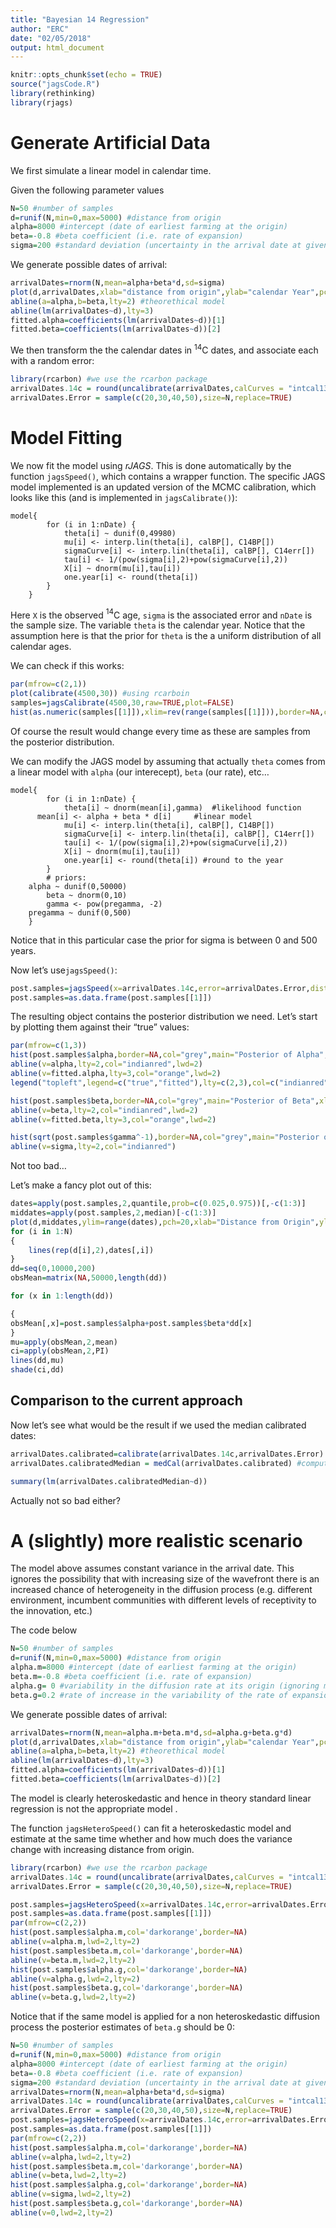 ```yaml
---
title: "Bayesian 14 Regression"
author: "ERC"
date: "02/05/2018"
output: html_document
---
```


```r
knitr::opts_chunk$set(echo = TRUE)
source("jagsCode.R")
library(rethinking)
library(rjags)
```


# Generate Artificial Data

We first simulate a linear model in calendar time. 

Given the following parameter values
```r
N=50 #number of samples
d=runif(N,min=0,max=5000) #distance from origin
alpha=8000 #intercept (date of earliest farming at the origin)
beta=-0.8 #beta coefficient (i.e. rate of expansion)
sigma=200 #standard deviation (uncertainty in the arrival date at given distance)
```

We generate possible dates of arrival:
```r
arrivalDates=rnorm(N,mean=alpha+beta*d,sd=sigma)
plot(d,arrivalDates,xlab="distance from origin",ylab="calendar Year",pch=20)
abline(a=alpha,b=beta,lty=2) #theorethical model
abline(lm(arrivalDates~d),lty=3)
fitted.alpha=coefficients(lm(arrivalDates~d))[1]
fitted.beta=coefficients(lm(arrivalDates~d))[2]
```



We then transform the the calendar dates in $^14$C dates, and associate each with a random error:

```r
library(rcarbon) #we use the rcarbon package
arrivalDates.14c = round(uncalibrate(arrivalDates,calCurves = "intcal13")$ccCRA)
arrivalDates.Error = sample(c(20,30,40,50),size=N,replace=TRUE)
```


# Model Fitting

We now fit the model using *rJAGS*. This is done automatically by the function `jagsSpeed()`, which contains a wrapper function. The specific JAGS model implemented is an updated version of the MCMC calibration, which looks like this (and is implemented in `jagsCalibrate()`):

```
model{
		for (i in 1:nDate) {
			theta[i] ~ dunif(0,49980)
			mu[i] <- interp.lin(theta[i], calBP[], C14BP[])
			sigmaCurve[i] <- interp.lin(theta[i], calBP[], C14err[])
			tau[i] <- 1/(pow(sigma[i],2)+pow(sigmaCurve[i],2))
			X[i] ~ dnorm(mu[i],tau[i])
			one.year[i] <- round(theta[i])
		}
	}
```

Here `X` is the observed $^{14}$C age, `sigma` is the associated error and `nDate` is the sample size. The variable `theta` is the calendar year. Notice that the assumption here is that the prior for `theta` is the a uniform distribution of all calendar ages.

We can check if this works:

```r
par(mfrow=c(2,1))
plot(calibrate(4500,30)) #using rcarboin
samples=jagsCalibrate(4500,30,raw=TRUE,plot=FALSE)
hist(as.numeric(samples[[1]]),xlim=rev(range(samples[[1]])),border=NA,col="grey",breaks=200,main="")
```

Of course the result would change every time as these are samples from the posterior distribution.

We can modify the JAGS model by assuming that actually `theta` comes from a linear model with `alpha` (our interecept), `beta` (our rate), etc...

```
model{
		for (i in 1:nDate) {
			theta[i] ~ dnorm(mean[i],gamma)	 #likelihood function
      mean[i] <- alpha + beta * d[i]	 #linear model		
			mu[i] <- interp.lin(theta[i], calBP[], C14BP[])
			sigmaCurve[i] <- interp.lin(theta[i], calBP[], C14err[])
			tau[i] <- 1/(pow(sigma[i],2)+pow(sigmaCurve[i],2))
			X[i] ~ dnorm(mu[i],tau[i])
			one.year[i] <- round(theta[i]) #round to the year
		}
		# priors:
    alpha ~ dunif(0,50000)
		beta ~ dnorm(0,10)
		gamma <- pow(pregamma, -2)
    pregamma ~ dunif(0,500)
	}
```

Notice that in this particular case the prior for sigma is between 0 and 500 years.

Now let's use`jagsSpeed()`:

```r
post.samples=jagsSpeed(x=arrivalDates.14c,error=arrivalDates.Error,distance=d)
post.samples=as.data.frame(post.samples[[1]])
```

The resulting object contains the posterior distribution we need. Let's start by plotting them against their "true" values:

```r
par(mfrow=c(1,3))
hist(post.samples$alpha,border=NA,col="grey",main="Posterior of Alpha",xlab="alpha")
abline(v=alpha,lty=2,col="indianred",lwd=2)
abline(v=fitted.alpha,lty=3,col="orange",lwd=2)
legend("topleft",legend=c("true","fitted"),lty=c(2,3),col=c("indianred","orange"))

hist(post.samples$beta,border=NA,col="grey",main="Posterior of Beta",xlab="beta")
abline(v=beta,lty=2,col="indianred",lwd=2)
abline(v=fitted.beta,lty=3,col="orange",lwd=2)

hist(sqrt(post.samples$gamma^-1),border=NA,col="grey",main="Posterior of Sigma",xlab="sigma")
abline(v=sigma,lty=2,col="indianred")
```

Not too bad...

Let's make a fancy plot out of this:

```r
dates=apply(post.samples,2,quantile,prob=c(0.025,0.975))[,-c(1:3)]
middates=apply(post.samples,2,median)[-c(1:3)]
plot(d,middates,ylim=range(dates),pch=20,xlab="Distance from Origin",ylab="Calibrated Dates")
for (i in 1:N)
{
	lines(rep(d[i],2),dates[,i])
}
dd=seq(0,10000,200)
obsMean=matrix(NA,50000,length(dd))

for (x in 1:length(dd))

{
obsMean[,x]=post.samples$alpha+post.samples$beta*dd[x]
}
mu=apply(obsMean,2,mean)
ci=apply(obsMean,2,PI)
lines(dd,mu)
shade(ci,dd)
```


## Comparison to the current approach

Now let's see what would be the result if we used the median calibrated dates:

```r
arrivalDates.calibrated=calibrate(arrivalDates.14c,arrivalDates.Error) #calibrate
arrivalDates.calibratedMedian = medCal(arrivalDates.calibrated) #compute median dates
```

```r
summary(lm(arrivalDates.calibratedMedian~d))
```

Actually not so bad either?

# A (slightly) more realistic scenario

The model above assumes constant variance in the arrival date. This ignores the possibility that with increasing size of the wavefront there is an increased chance of heterogeneity in the diffusion process (e.g. different environment, incumbent communities with different levels of receptivity to the innovation, etc.) <!-- find references about this -->

The code below 

```r
N=50 #number of samples
d=runif(N,min=0,max=5000) #distance from origin
alpha.m=8000 #intercept (date of earliest farming at the origin)
beta.m=-0.8 #beta coefficient (i.e. rate of expansion)
alpha.g= 0 #variability in the diffusion rate at its origin (ignoring measurement errors) 
beta.g=0.2 #rate of increase in the variability of the rate of expansion
```

We generate possible dates of arrival:
```r
arrivalDates=rnorm(N,mean=alpha.m+beta.m*d,sd=alpha.g+beta.g*d) 
plot(d,arrivalDates,xlab="distance from origin",ylab="calendar Year",pch=20)
abline(a=alpha,b=beta,lty=2) #theorethical model
abline(lm(arrivalDates~d),lty=3)
fitted.alpha=coefficients(lm(arrivalDates~d))[1]
fitted.beta=coefficients(lm(arrivalDates~d))[2]
```
The model is clearly heteroskedastic and hence in theory standard linear regression is not the appropriate model <!-- would be cool to check if there a signs of heteroskedasticity in empirical data -->.

The function `jagsHeteroSpeed()` can fit a heteroskedastic model and estimate at the same time whether and how much does the variance change with increasing distance from origin. 


```r
library(rcarbon) #we use the rcarbon package
arrivalDates.14c = round(uncalibrate(arrivalDates,calCurves = "intcal13")$ccCRA)
arrivalDates.Error = sample(c(20,30,40,50),size=N,replace=TRUE)
```


```r
post.samples=jagsHeteroSpeed(x=arrivalDates.14c,error=arrivalDates.Error,distance=d)
post.samples=as.data.frame(post.samples[[1]])
par(mfrow=c(2,2))
hist(post.samples$alpha.m,col='darkorange',border=NA)
abline(v=alpha.m,lwd=2,lty=2)
hist(post.samples$beta.m,col='darkorange',border=NA)
abline(v=beta.m,lwd=2,lty=2)
hist(post.samples$alpha.g,col='darkorange',border=NA)
abline(v=alpha.g,lwd=2,lty=2)
hist(post.samples$beta.g,col='darkorange',border=NA)
abline(v=beta.g,lwd=2,lty=2)
```

Notice that if the same model is applied for a non heteroskedastic diffusion process the posterior estimates of `beta.g` should be 0:


```r
N=50 #number of samples
d=runif(N,min=0,max=5000) #distance from origin
alpha=8000 #intercept (date of earliest farming at the origin)
beta=-0.8 #beta coefficient (i.e. rate of expansion)
sigma=200 #standard deviation (uncertainty in the arrival date at given distance)
arrivalDates=rnorm(N,mean=alpha+beta*d,sd=sigma)
arrivalDates.14c = round(uncalibrate(arrivalDates,calCurves = "intcal13")$ccCRA)
arrivalDates.Error = sample(c(20,30,40,50),size=N,replace=TRUE)
post.samples=jagsHeteroSpeed(x=arrivalDates.14c,error=arrivalDates.Error,distance=d)
post.samples=as.data.frame(post.samples[[1]])
par(mfrow=c(2,2))
hist(post.samples$alpha.m,col='darkorange',border=NA)
abline(v=alpha,lwd=2,lty=2)
hist(post.samples$beta.m,col='darkorange',border=NA)
abline(v=beta,lwd=2,lty=2)
hist(post.samples$alpha.g,col='darkorange',border=NA)
abline(v=sigma,lwd=2,lty=2)
hist(post.samples$beta.g,col='darkorange',border=NA)
abline(v=0,lwd=2,lty=2)
```





